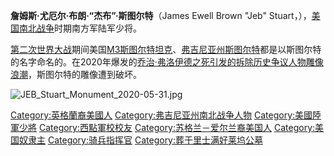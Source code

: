 {{unreferenced|time=2010-09-23T20:01:48+00:00}}
{{noteTA
|T=zh-cn:詹姆斯·尤厄尔·布朗·斯图尔特; zh-tw:詹姆斯·尤爾·布朗·史都華;
|1=zh-cn:尤厄尔; zh-tw:尤爾;
|2=zh-cn:斯图尔特; zh-tw:史都華;
}}
{{Infobox military person
|name= J·E·B·斯图尔特<br/>J. E. B. Stuart
|born = {{birth date|1833|2|6}}
|died = {{death date and age|1864|5|12|1833|2|6}}
|image= [[File:J._Gurney_&_Son_-_J.E.B._Stuart.jpg|200px]]<br/> [[File:JEB_Stuart_Signature.svg|200px]]
|caption=
|nickname= 傑布（Jeb）<br/>美人（Beauty）<br/>金馬刺騎士（Knight of the Golden Spurs）
|placeofbirth= [[弗吉尼亚州|弗吉尼亚州]][[帕特里克县_(弗吉尼亚州)|帕特里克县]]
|placeofdeath= [[弗吉尼亚州|弗吉尼亚州]][[里士满_(弗吉尼亚州)|里士满]]
|placeofburial= 
|placeofburial_label= 
|allegiance= 美国
|branch= 美国陆军
|serviceyears= 1854年–1861年<br/>1861年–1864年
|rank= 陆军少将
|unit=
|commands= 
|battles= [[边界战争|边界战争]]<br/>[[美国南北战争|美国南北战争]]
*[[第一次布尔河战役|第一次布尔河战役]]
*[[半岛战役|半岛战役]]
*[[北弗吉尼亚战役|北弗吉尼亚战役]]
*[[马里兰战役|马里兰战役]]
*[[弗雷德里克斯堡战役|弗雷德里克斯堡战役]]
*[[钱瑟勒斯维尔战役|钱瑟勒斯维尔战役]]
*[[葛底斯堡战役|葛底斯堡战役]]
*[[欧弗兰战役|欧弗兰战役]]
**[[黄色旅馆战役|黄色旅馆战役]]
|awards=
|relations=
|laterwork=
}}
'''詹姆斯·尤厄尔·布朗·“杰布”·斯图尔特'''（James Ewell Brown "Jeb" Stuart，{{bd|1833年|2月6日|1864年|5月12日|S}}），[[美国南北战争|美国南北战争]]时期南方军陆军少将。

[[第二次世界大战|第二次世界大战]]期间美国[[M3斯图尔特坦克|M3斯图尔特坦克]]、[[弗吉尼亚州|弗吉尼亚州]][[斯图尔特_(弗吉尼亚州)|斯图尔特]]都是以斯图尔特的名字命名的。在2020年爆发的[[乔治·弗洛伊德之死引发的拆除历史争议人物雕像浪潮|乔治·弗洛伊德之死引发的拆除历史争议人物雕像浪潮]]，斯图尔特的雕像遭到破坏。

[[File:JEB_Stuart_Monument_2020-05-31.jpg|thumb]]{{南北战争}}{{Authority control}}
{{US-mil-bio-stub}}
{{DEFAULTSORT:Stuart, James Ewell Brown}}
[[Category:英格蘭裔美國人|Category:英格蘭裔美國人]]
[[Category:弗吉尼亚州南北战争人物|Category:弗吉尼亚州南北战争人物]]
[[Category:美國陸軍少將|Category:美國陸軍少將]]
[[Category:西點軍校校友|Category:西點軍校校友]]
[[Category:苏格兰－爱尔兰裔美国人|Category:苏格兰－爱尔兰裔美国人]]
[[Category:美国奴隶主|Category:美国奴隶主]]
[[Category:骑兵指挥官|Category:骑兵指挥官]]
[[Category:葬于里士满好莱坞公墓|Category:葬于里士满好莱坞公墓]]
